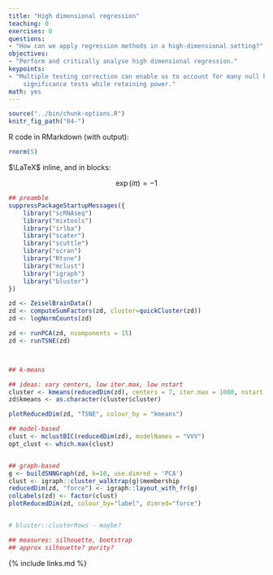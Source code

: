 ```yaml
---
title: "High dimensional regression"
teaching: 0
exercises: 0
questions:
- "How can we apply regression methods in a high-dimensional setting?"
objectives:
- "Perform and critically analyse high dimensional regression."
keypoints:
- "Multiple testing correction can enable us to account for many null hypothesis
    significance tests while retaining power."
math: yes
---
```



```r
source("../bin/chunk-options.R")
knitr_fig_path("04-")
```

R code in RMarkdown (with output):

```r
rnorm(5)
```

$\LaTeX$ inline, and in blocks:


$$
    \exp(i\pi) = -1
$$


```r
## preamble
suppressPackageStartupMessages({
    library("scRNAseq")
    library("mixtools")
    library("irlba")
    library("scater")
    library("scuttle")
    library("scran")
    library("Rtsne")
    library("mclust")
    library("igraph")
    library("bluster")
})

zd <- ZeiselBrainData()
zd <- computeSumFactors(zd, cluster=quickCluster(zd))
zd <- logNormCounts(zd)

zd <- runPCA(zd, ncomponents = 15)
zd <- runTSNE(zd)



## k-means

## ideas: vary centers, low iter.max, low nstart
cluster <- kmeans(reducedDim(zd), centers = 7, iter.max = 1000, nstart = 100)
zd$kmeans <- as.character(cluster$cluster)

plotReducedDim(zd, "TSNE", colour_by = "kmeans")

## model-based
clust <- mclustBIC(reducedDim(zd), modelNames = "VVV")
opt_clust <- which.max(clust)


## graph-based
g <- buildSNNGraph(zd, k=10, use.dimred = 'PCA')
clust <- igraph::cluster_walktrap(g)$membership
reducedDim(zd, "force") <- igraph::layout_with_fr(g)
colLabels(zd) <- factor(clust)
plotReducedDim(zd, colour_by="label", dimred="force")


# bluster::clusterRows - maybe?

## measures: silhouette, bootstrap
## approx silhouette? purity?
```


{% include links.md %}

